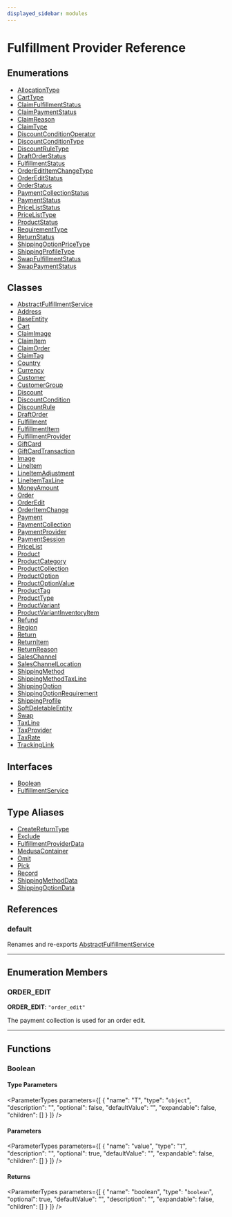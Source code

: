 ```yaml
---
displayed_sidebar: modules
---
```



# Fulfillment Provider Reference

## Enumerations

- [AllocationType](enums/AllocationType.mdx)
- [CartType](enums/CartType.mdx)
- [ClaimFulfillmentStatus](enums/ClaimFulfillmentStatus.mdx)
- [ClaimPaymentStatus](enums/ClaimPaymentStatus.mdx)
- [ClaimReason](enums/ClaimReason.mdx)
- [ClaimType](enums/ClaimType.mdx)
- [DiscountConditionOperator](enums/DiscountConditionOperator.mdx)
- [DiscountConditionType](enums/DiscountConditionType.mdx)
- [DiscountRuleType](enums/DiscountRuleType.mdx)
- [DraftOrderStatus](enums/DraftOrderStatus.mdx)
- [FulfillmentStatus](enums/FulfillmentStatus.mdx)
- [OrderEditItemChangeType](enums/OrderEditItemChangeType.mdx)
- [OrderEditStatus](enums/OrderEditStatus.mdx)
- [OrderStatus](enums/OrderStatus.mdx)
- [PaymentCollectionStatus](enums/PaymentCollectionStatus.mdx)
- [PaymentStatus](enums/PaymentStatus.mdx)
- [PriceListStatus](enums/PriceListStatus.mdx)
- [PriceListType](enums/PriceListType.mdx)
- [ProductStatus](enums/ProductStatus.mdx)
- [RequirementType](enums/RequirementType.mdx)
- [ReturnStatus](enums/ReturnStatus.mdx)
- [ShippingOptionPriceType](enums/ShippingOptionPriceType.mdx)
- [ShippingProfileType](enums/ShippingProfileType.mdx)
- [SwapFulfillmentStatus](enums/SwapFulfillmentStatus.mdx)
- [SwapPaymentStatus](enums/SwapPaymentStatus.mdx)

## Classes

- [AbstractFulfillmentService](classes/AbstractFulfillmentService.mdx)
- [Address](classes/Address.mdx)
- [BaseEntity](classes/BaseEntity.mdx)
- [Cart](classes/Cart.mdx)
- [ClaimImage](classes/ClaimImage.mdx)
- [ClaimItem](classes/ClaimItem.mdx)
- [ClaimOrder](classes/ClaimOrder.mdx)
- [ClaimTag](classes/ClaimTag.mdx)
- [Country](classes/Country.mdx)
- [Currency](classes/Currency.mdx)
- [Customer](classes/Customer.mdx)
- [CustomerGroup](classes/CustomerGroup.mdx)
- [Discount](classes/Discount.mdx)
- [DiscountCondition](classes/DiscountCondition.mdx)
- [DiscountRule](classes/DiscountRule.mdx)
- [DraftOrder](classes/DraftOrder.mdx)
- [Fulfillment](classes/Fulfillment.mdx)
- [FulfillmentItem](classes/FulfillmentItem.mdx)
- [FulfillmentProvider](classes/FulfillmentProvider.mdx)
- [GiftCard](classes/GiftCard.mdx)
- [GiftCardTransaction](classes/GiftCardTransaction.mdx)
- [Image](classes/Image.mdx)
- [LineItem](classes/LineItem.mdx)
- [LineItemAdjustment](classes/LineItemAdjustment.mdx)
- [LineItemTaxLine](classes/LineItemTaxLine.mdx)
- [MoneyAmount](classes/MoneyAmount.mdx)
- [Order](classes/Order.mdx)
- [OrderEdit](classes/OrderEdit.mdx)
- [OrderItemChange](classes/OrderItemChange.mdx)
- [Payment](classes/Payment.mdx)
- [PaymentCollection](classes/PaymentCollection.mdx)
- [PaymentProvider](classes/PaymentProvider.mdx)
- [PaymentSession](classes/PaymentSession.mdx)
- [PriceList](classes/PriceList.mdx)
- [Product](classes/Product.mdx)
- [ProductCategory](classes/ProductCategory.mdx)
- [ProductCollection](classes/ProductCollection.mdx)
- [ProductOption](classes/ProductOption.mdx)
- [ProductOptionValue](classes/ProductOptionValue.mdx)
- [ProductTag](classes/ProductTag.mdx)
- [ProductType](classes/ProductType.mdx)
- [ProductVariant](classes/ProductVariant.mdx)
- [ProductVariantInventoryItem](classes/ProductVariantInventoryItem.mdx)
- [Refund](classes/Refund.mdx)
- [Region](classes/Region.mdx)
- [Return](classes/Return.mdx)
- [ReturnItem](classes/ReturnItem.mdx)
- [ReturnReason](classes/ReturnReason.mdx)
- [SalesChannel](classes/SalesChannel.mdx)
- [SalesChannelLocation](classes/SalesChannelLocation.mdx)
- [ShippingMethod](classes/ShippingMethod.mdx)
- [ShippingMethodTaxLine](classes/ShippingMethodTaxLine.mdx)
- [ShippingOption](classes/ShippingOption.mdx)
- [ShippingOptionRequirement](classes/ShippingOptionRequirement.mdx)
- [ShippingProfile](classes/ShippingProfile.mdx)
- [SoftDeletableEntity](classes/SoftDeletableEntity.mdx)
- [Swap](classes/Swap.mdx)
- [TaxLine](classes/TaxLine.mdx)
- [TaxProvider](classes/TaxProvider.mdx)
- [TaxRate](classes/TaxRate.mdx)
- [TrackingLink](classes/TrackingLink.mdx)

## Interfaces

- [Boolean](interfaces/Boolean.mdx)
- [FulfillmentService](interfaces/FulfillmentService.mdx)

## Type Aliases

- [CreateReturnType](types/CreateReturnType.mdx)
- [Exclude](types/Exclude.mdx)
- [FulfillmentProviderData](types/FulfillmentProviderData.mdx)
- [MedusaContainer](types/MedusaContainer.mdx)
- [Omit](types/Omit.mdx)
- [Pick](types/Pick.mdx)
- [Record](types/Record.mdx)
- [ShippingMethodData](types/ShippingMethodData.mdx)
- [ShippingOptionData](types/ShippingOptionData.mdx)

## References

### default

Renames and re-exports [AbstractFulfillmentService](classes/AbstractFulfillmentService.mdx)

___

## Enumeration Members

### ORDER\_EDIT

 **ORDER\_EDIT**: `"order_edit"`

The payment collection is used for an order edit.

___

## Functions

### Boolean

#### Type Parameters

<ParameterTypes parameters={[
  {
    "name": "T",
    "type": "`object`",
    "description": "",
    "optional": false,
    "defaultValue": "",
    "expandable": false,
    "children": []
  }
]} />

#### Parameters

<ParameterTypes parameters={[
  {
    "name": "value",
    "type": "`T`",
    "description": "",
    "optional": true,
    "defaultValue": "",
    "expandable": false,
    "children": []
  }
]} />

#### Returns

<ParameterTypes parameters={[
  {
    "name": "boolean",
    "type": "`boolean`",
    "optional": true,
    "defaultValue": "",
    "description": "",
    "expandable": false,
    "children": []
  }
]} />
